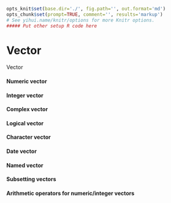 ```r
opts_knit$set(base.dir='./', fig.path='', out.format='md')
opts_chunk$set(prompt=TRUE, comment='', results='markup')
# See yihui.name/knitr/options for more Knitr options.
##### Put other setup R code here

```

# Vector

Vector

#### Numeric vector


#### Integer vector


#### Complex vector


#### Logical vector


#### Character vector


#### Date vector


#### Named vector


#### Subsetting vectors


#### Arithmetic operators for numeric/integer vectors


